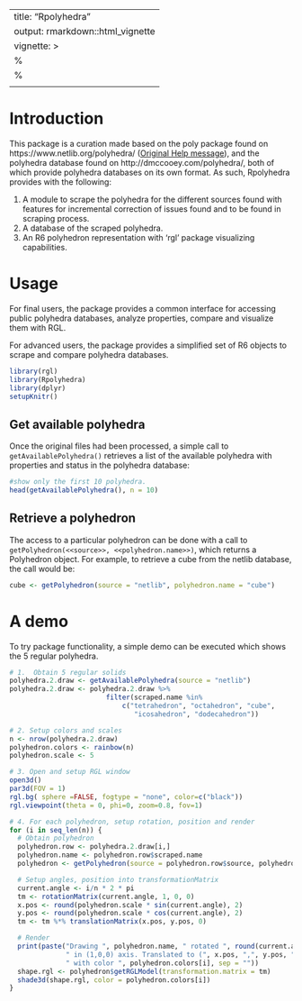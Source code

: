 
---
title: "Rpolyhedra"
output: rmarkdown::html_vignette
vignette: >
  %\VignetteIndexEntry{Rpolyhedra}
  %\VignetteEngine{knitr::rmarkdown}
  \usepackage[utf8]{inputenc}
---
# Introduction
This package is a curation made based on the poly package found on https://www.netlib.org/polyhedra/ ([Original Help message](https://raw.githubusercontent.com/ropensci/Rpolyhedra/master/man/html/poly_original_help_message.html)), and the polyhedra database found on http://dmccooey.com/polyhedra/, both of which provide polyhedra databases on its own format. As such, Rpolyhedra provides with the following:

1. A module to scrape the polyhedra for the different sources found with features for incremental correction of issues found and to be found in scraping process.
1. A database of the scraped polyhedra.
1. An R6 polyhedron representation with 'rgl' package visualizing capabilities. 

# Usage

For final users, the package provides a common interface for accessing public polyhedra databases, analyze properties, compare and visualize them with RGL. 

For advanced users, the package provides a simplified set of R6 objects to scrape and compare polyhedra databases. 
```r
library(rgl)
library(Rpolyhedra)
library(dplyr)
setupKnitr()
```


## Get available polyhedra
Once the original files had been processed, a simple call to ```getAvailablePolyhedra()``` retrieves a list of the available polyhedra with properties and status in the polyhedra database:

```r
#show only the first 10 polyhedra.
head(getAvailablePolyhedra(), n = 10)
```

## Retrieve a polyhedron
The access to a particular polyhedron can be done with a call to ```getPolyhedron(<<source>>, <<polyhedron.name>>)```, which returns a Polyhedron object. For example, to retrieve a cube from the netlib database, the call would be:

```r
cube <- getPolyhedron(source = "netlib", polyhedron.name = "cube")
```

# A demo
To try package functionality, a simple demo can be executed which shows the 5 regular polyhedra.

```r
# 1.  Obtain 5 regular solids
polyhedra.2.draw <- getAvailablePolyhedra(source = "netlib")
polyhedra.2.draw <- polyhedra.2.draw %>%
                        filter(scraped.name %in%
                            c("tetrahedron", "octahedron", "cube",
                               "icosahedron", "dodecahedron"))

# 2. Setup colors and scales
n <- nrow(polyhedra.2.draw)
polyhedron.colors <- rainbow(n)
polyhedron.scale <- 5

# 3. Open and setup RGL window
open3d()
par3d(FOV = 1)
rgl.bg( sphere =FALSE, fogtype = "none", color=c("black"))
rgl.viewpoint(theta = 0, phi=0, zoom=0.8, fov=1)

# 4. For each polyhedron, setup rotation, position and render
for (i in seq_len(n)) {
  # Obtain polyhedron
  polyhedron.row <- polyhedra.2.draw[i,]
  polyhedron.name <- polyhedron.row$scraped.name
  polyhedron <- getPolyhedron(source = polyhedron.row$source, polyhedron.name)

  # Setup angles, position into transformationMatrix
  current.angle <- i/n * 2 * pi
  tm <- rotationMatrix(current.angle, 1, 0, 0)
  x.pos <- round(polyhedron.scale * sin(current.angle), 2)
  y.pos <- round(polyhedron.scale * cos(current.angle), 2)
  tm <- tm %*% translationMatrix(x.pos, y.pos, 0)

  # Render
  print(paste("Drawing ", polyhedron.name, " rotated ", round(current.angle, 2),
              " in (1,0,0) axis. Translated to (", x.pos, ",", y.pos, ",0)",
              " with color ", polyhedron.colors[i], sep = ""))
  shape.rgl <- polyhedron$getRGLModel(transformation.matrix = tm)
  shade3d(shape.rgl, color = polyhedron.colors[i])
}
```

